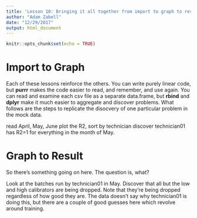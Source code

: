```yaml
---
title: 'Lesson 10: Bringing it all together from import to graph to result'
author: "Adam Zabell"
date: "12/29/2017"
output: html_document
---
```


```r
knitr::opts_chunk$set(echo = TRUE)
```

# Import to Graph
Each of these lessons reinforce the others. You can write purely linear code, but **purrr** makes the code easier to read, and remember, and use again. You can read and examine each csv file as a separate data.frame, but **rbind** and **dplyr** make it much easier to aggregate and discover problems. What follows are the steps to replicate the disocvery of one particular problem in the mock data.

read April, May, June
plot the R2, sort by technician
discover technician01 has R2=1 for everything in the month of May.

# Graph to Result
So there's something going on here. The question is, what? 

Look at the batches run by technician01 in May.
Discover that all but the low and high calibrators are being dropped.
Note that they're being dropped regardless of how good they are.
The data doesn't say why technician01 is doing this, but there are a couple of good guesses here which revolve around training.
